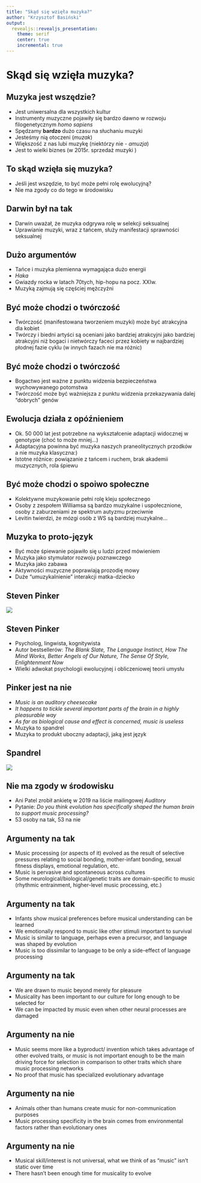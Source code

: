 ```yaml
---
title: "Skąd się wzięła muzyka?"
author: "Krzysztof Basiński"
output:
  revealjs::revealjs_presentation:
    theme: serif
    center: true
    incremental: true
---
```


# Skąd się wzięła muzyka?

## Muzyka jest wszędzie?

- Jest uniwersalna dla wszystkich kultur
- Instrumenty muzyczne pojawiły się bardzo dawno w rozwoju filogenetycznym _homo sapiens_
- Spędzamy **bardzo** dużo czasu na słuchaniu muzyki
- Jesteśmy nią otoczeni (_muzak_)
- Większość z nas lubi muzykę (niektórzy nie - _amuzja_)
- Jest to wielki biznes (w 2015r. sprzedaż muzyki )

## To skąd wzięła się muzyka?

- Jeśli jest wszędzie, to być może pełni rolę ewolucyjną?
- Nie ma zgody co do tego w środowisku 

## Darwin był na tak

- Darwin uważał, że muzyka odgrywa rolę w selekcji seksualnej
- Uprawianie muzyki, wraz z tańcem, służy manifestacji sprawności seksualnej

## Dużo argumentów

- Tańce i muzyka plemienna wymagająca dużo energii
- _Haka_
- Gwiazdy rocka w latach 70tych, hip-hopu na pocz. XXIw.
- Muzyką zajmują się częściej mężczyźni

## Być może chodzi o twórczość

- Twórczość (manifestowana tworzeniem muzyki) może być atrakcyjna dla kobiet 
- Twórczy i biedni artyści są oceniani jako bardziej atrakcyjni jako bardziej atrakcyjni niż bogaci i nietwórczy faceci przez kobiety w najbardziej płodnej fazie cyklu (w innych fazach nie ma różnic)

## Być może chodzi o twórczość

- Bogactwo jest ważne z punktu widzenia bezpieczeństwa wychowywanego potomstwa
- Twórczość może być ważniejsza z punktu widzenia przekazywania dalej "dobrych" genów

## Ewolucja działa z opóźnieniem

- Ok. 50 000 lat jest potrzebne na wykształcenie adaptacji widocznej w genotypie (choć to może mniej...)
- Adaptacyjna powinna być muzyka naszych praneolitycznych przodków a nie muzyka klasyczna:)
- Istotne różnice: powiązanie z tańcem i ruchem, brak akademii muzycznych, rola śpiewu

## Być może chodzi o spoiwo społeczne

- Kolektywne muzykowanie pełni rolę kleju społecznego
- Osoby z zespołem Williamsa są bardzo muzykalne i uspołecznione, osoby z zaburzeniami ze spektrum autyzmu przeciwnie
- Levitin twierdzi, że mózgi osób z WS są bardziej muzykalne...

## Muzyka to proto-język

- Być może śpiewanie pojawiło się u ludzi przed mówieniem
- Muzyka jako stymulator rozwoju poznawczego
- Muzyka jako zabawa
- Aktywności muzyczne poprawiają prozodię mowy
- Duże "umuzykalnienie" interakcji matka-dziecko

## Steven Pinker

<img src="img/07_pinker.png">

## Steven Pinker

- Psycholog, lingwista, kognitywista
- Autor bestsellerów: _The Blank Slate, The Language Instinct, How The Mind Works, Better Angels of Our Nature, The Sense Of Style, Enlightenment Now_
- Wielki adwokat psychologii ewolucyjnej i obliczeniowej teorii umysłu

## Pinker jest na nie

- _Music is an auditory cheesecake_ 
- _It happens to tickle several important parts of the brain in a highly pleasurable way_
- _As far as biological cause and effect is concerned, music is useless_
- Muzyka to spandrel
- Muzyka to produkt uboczny adaptacji, jaką jest język

## Spandrel

<img src="img/07_spandrel.jpg">

## Nie ma zgody w środowisku

- Ani Patel zrobił ankietę w 2019 na liście mailingowej _Auditory_
- Pytanie: _Do you think evolution has specifically shaped the human brain to support music processing?_
- 53 osoby na tak, 53 na nie

## Argumenty na tak

- Music processing (or aspects of it) evolved as the result of selective pressures relating to social bonding, mother-infant bonding, sexual fitness displays, emotional regulation, etc.
- Music is pervasive and spontaneous across cultures
- Some neurological/biological/genetic traits are domain-specific to music (rhythmic entrainment, higher-level music processing, etc.)

## Argumenty na tak

- Infants show musical preferences before musical understanding can be learned
- We emotionally respond to music like other stimuli important to survival
- Music is similar to language, perhaps even a precursor, and language was shaped by evolution
- Music is too dissimilar to language to be only a side-effect of language processing

## Argumenty na tak

- We are drawn to music beyond merely for pleasure
- Musicality has been important to our culture for long enough to be selected for
- We can be impacted by music even when other neural processes are damaged

## Argumenty na nie

 - Music seems more like a byproduct/ invention which takes advantage of other evolved traits, or music is not important enough to be the main driving force for selection in comparison to other traits which share music processing networks
- No proof that music has specialized evolutionary advantage

## Argumenty na nie

- Animals other than humans create music for non-communication purposes
- Music processing specificity in the brain comes from environmental factors rather than evolutionary ones

## Argumenty na nie

- Musical skill/interest is not universal, what we think of as "music" isn’t static over time
- There hasn't been enough time for musicality to evolve



